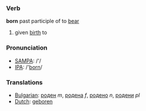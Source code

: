 === Verb ===

'''born''' past participle of to [[bear]]

# given [[birth]] to

=== Pronunciation ===
*[[w:SAMPA|SAMPA]]: /'/
*[[w:IPA|IPA]]: /'[[born]]/

=== Translations ===
*[[Bulgarian]]: [[роден]] ''m'', [[родена]] ''f'', [[родено]] ''n'', [[родени]] ''pl''
*[[Dutch]]: [[geboren]]